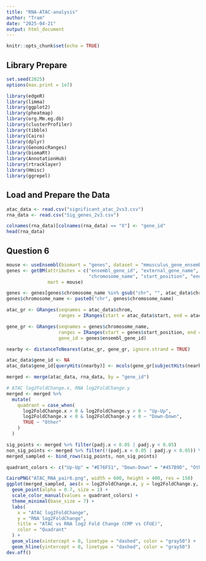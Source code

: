 ```yaml
---
title: "RNA-ATAC-analysis"
author: "Tram"
date: "2025-04-21"
output: html_document
---
```


```r
knitr::opts_chunk$set(echo = TRUE)
```

## Library Prepare

```r
set.seed(2025)
options(max.print = 1e7)

library(edgeR)
library(limma)
library(ggplot2)
library(pheatmap)
library(org.Mm.eg.db)
library(clusterProfiler)
library(tibble)
library(Cairo) 
library(dplyr)
library(GenomicRanges)
library(biomaRt)
library(AnnotationHub)
library(rtracklayer)
library(Hmisc)
library(ggrepel)
```

## Load and Prepare the Data

```r

atac_data <- read.csv("significant_atac_2vs3.csv")
rna_data <- read.csv("Sig_genes_2v3.csv")

colnames(rna_data)[colnames(rna_data) == "X"] <- "gene_id"
head(rna_data)

```

## Question 6

```r
mouse <- useEnsembl(biomart = "genes", dataset = "mmusculus_gene_ensembl")
genes <- getBM(attributes = c("ensembl_gene_id", "external_gene_name", 
                              "chromosome_name", "start_position", "end_position", "strand"),
               mart = mouse)

genes <- genes[genes$chromosome_name %in% gsub("chr", "", atac_data$chrom), ]
genes$chromosome_name <- paste0("chr", genes$chromosome_name)

```


```r

atac_gr <- GRanges(seqnames = atac_data$chrom,
                   ranges = IRanges(start = atac_data$start, end = atac_data$end))

gene_gr <- GRanges(seqnames = genes$chromosome_name,
                   ranges = IRanges(start = genes$start_position, end = genes$end_position),
                   gene_id = genes$ensembl_gene_id)

nearby <- distanceToNearest(atac_gr, gene_gr, ignore.strand = TRUE)

atac_data$gene_id <- NA
atac_data$gene_id[queryHits(nearby)] <- mcols(gene_gr[subjectHits(nearby)])$gene_id

```

```r

merged <- merge(atac_data, rna_data, by = "gene_id")

# ATAC log2FoldChange.x, RNA log2FoldChange.y
merged <- merged %>%
  mutate(
    quadrant = case_when(
      log2FoldChange.x > 0 & log2FoldChange.y > 0 ~ "Up-Up",  
      log2FoldChange.x < 0 & log2FoldChange.y < 0 ~ "Down-Down",
      TRUE ~ "Other"
    )
  )

sig_points <- merged %>% filter(padj.x < 0.05 | padj.y < 0.05)
non_sig_points <- merged %>% filter(!(padj.x < 0.05 | padj.y < 0.05)) %>% sample_n(size = min(200, n()))
merged_sampled <- bind_rows(sig_points, non_sig_points)

quadrant_colors <- c("Up-Up" = "#E76F51", "Down-Down" = "#457B9D", "Other" = "gray80")

CairoPNG("ATAC_RNA_pair6.png", width = 600, height = 400, res = 150)
ggplot(merged_sampled, aes(x = log2FoldChange.x, y = log2FoldChange.y, color = quadrant)) +
  geom_point(alpha = 0.7, size = 1) +
  scale_color_manual(values = quadrant_colors) +
  theme_minimal(base_size = 7) +
  labs(
    x = "ATAC log2FoldChange",
    y = "RNA log2FoldChange",
    title = "ATAC vs RNA log2 Fold Change (CMP vs CFUE)",
    color = "Quadrant"
  ) +
  geom_vline(xintercept = 0, linetype = "dashed", color = "gray50") +
  geom_hline(yintercept = 0, linetype = "dashed", color = "gray50")
dev.off()

```
